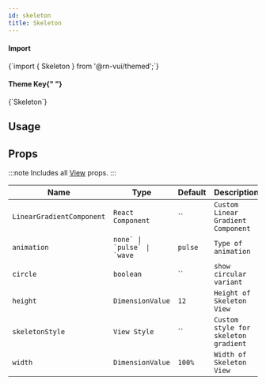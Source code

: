 ```yaml
---
id: skeleton
title: Skeleton
---
```



<IconsStyle />

<div class="row inline-flex-center">
  <div class="col col--3">
    <h4>Import</h4>
  </div>
  <div class="col col--9">
    <CodeBlock>{`import { Skeleton } from '@rn-vui/themed';`}</CodeBlock>
  </div>
  <div class="col col--3">
    <h4>
      Theme Key{" "}
      <a href="../customizing#using-themeprovider">
        <BiInfoCircle />
      </a>
    </h4>
  </div>
  <div class="col col--9">
    <CodeBlock>{`Skeleton`}</CodeBlock>
  </div>
</div>

## Usage

## Props

:::note
Includes all [View](https://reactnative.dev/docs/view#props) props.
:::

<div class='table-responsive'>

| Name                      | Type                            | Default | Description                          |
| ------------------------- | ------------------------------- | ------- | ------------------------------------ |
| `LinearGradientComponent` | `React Component`               | ``      | `Custom Linear Gradient Component`   |
| `animation`               | `` none` \| `pulse` \| `wave `` | `pulse` | `Type of animation`                  |
| `circle`                  | `boolean`                       | ``      | `show circular variant`              |
| `height`                  | `DimensionValue`                | `12`    | `Height of Skeleton View`            |
| `skeletonStyle`           | `View Style`                    | ``      | `Custom style for skeleton gradient` |
| `width`                   | `DimensionValue`                | `100%`  | `Width of Skeleton View`             |

</div>
